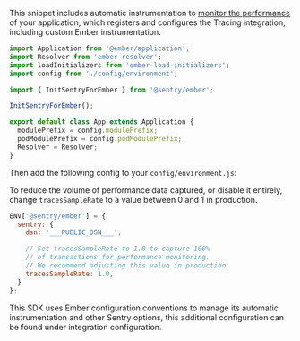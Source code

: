 
This snippet includes automatic instrumentation to [monitor the performance](/./advanced-configuration/) of your application, which registers and configures the Tracing integration, including custom Ember instrumentation.

```javascript
import Application from '@ember/application';
import Resolver from 'ember-resolver';
import loadInitializers from 'ember-load-initializers';
import config from './config/environment';

import { InitSentryForEmber } from '@sentry/ember';

InitSentryForEmber();

export default class App extends Application {
  modulePrefix = config.modulePrefix;
  podModulePrefix = config.podModulePrefix;
  Resolver = Resolver;
}
```

Then add the following config to your `config/environment.js`:

<Note>
<markdown>

To reduce the volume of performance data captured, or disable it entirely, change `tracesSampleRate` to a value between 0 and 1 in production.

</markdown>
</Note>

```javascript
ENV['@sentry/ember'] = {
  sentry: {
    dsn: '___PUBLIC_DSN___',

    // Set tracesSampleRate to 1.0 to capture 100%
    // of transactions for performance monitoring.
    // We recommend adjusting this value in production,
    tracesSampleRate: 1.0,
  }
};
```

<Note><markdown>

This SDK uses Ember configuration conventions to manage its automatic instrumentation and other Sentry options, this additional configuration can be found under
<PlatformLink to="/configuration/integrations/ember/">integration configuration</PlatformLink>.

</markdown></Note>

